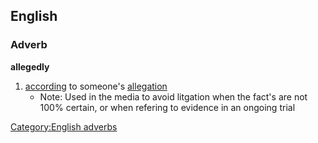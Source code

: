 ==English==
===Adverb===
'''allegedly'''
#[[according]] to someone's [[allegation]]
#*Note: Used in the media to avoid litgation when the fact's are not 100% certain, or when refering to evidence in an ongoing trial
[[Category:English adverbs]]